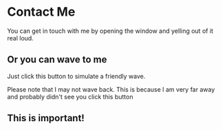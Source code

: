 
# Contact Me

You can get in touch with me by opening the window and yelling out of it real loud.

## Or you can wave to me

Just click this button to simulate a friendly wave.

<Wave />

Please note that I may not wave back. This is because I am very far away and probably didn't see you click this button

<div style={{background: 'red'}}>

## This is important!

</div>
